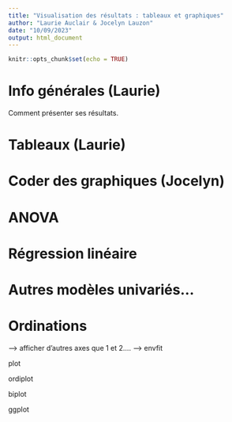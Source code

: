 ```yaml
---
title: "Visualisation des résultats : tableaux et graphiques"
author: "Laurie Auclair & Jocelyn Lauzon"
date: "10/09/2023"
output: html_document
---
```


```r
knitr::opts_chunk$set(echo = TRUE)
```

# Info générales (Laurie)

Comment présenter ses résultats.

# Tableaux (Laurie)



# Coder des graphiques (Jocelyn)


# ANOVA



# Régression linéaire



# Autres modèles univariés...



# Ordinations

--> afficher d'autres axes que 1 et 2....
--> envfit


plot

ordiplot

biplot

ggplot
